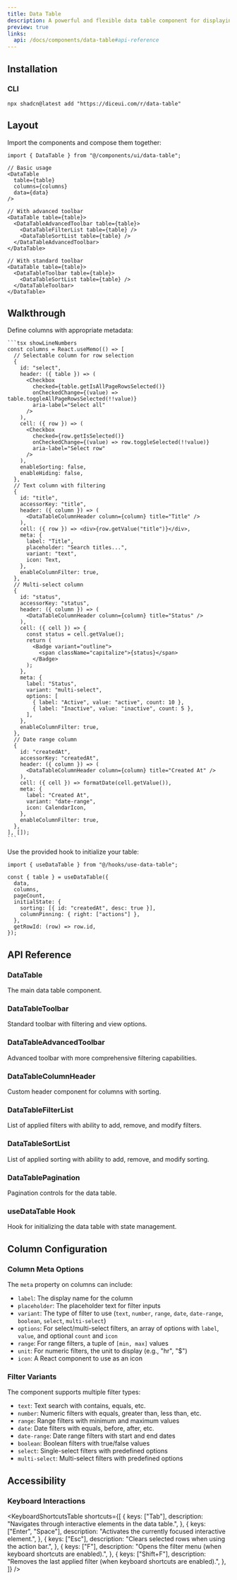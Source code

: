 ```yaml
---
title: Data Table
description: A powerful and flexible data table component for displaying, filtering, sorting, and paginating tabular data.
preview: true
links:
  api: /docs/components/data-table#api-reference
---
```


<ComponentTabs name="data-table-demo" />

## Installation

### CLI

```package-install
npx shadcn@latest add "https://diceui.com/r/data-table"
```

## Layout

Import the components and compose them together:

```tsx
import { DataTable } from "@/components/ui/data-table";

// Basic usage
<DataTable
  table={table}
  columns={columns}
  data={data}
/>

// With advanced toolbar
<DataTable table={table}>
  <DataTableAdvancedToolbar table={table}>
    <DataTableFilterList table={table} />
    <DataTableSortList table={table} />
  </DataTableAdvancedToolbar>
</DataTable>

// With standard toolbar
<DataTable table={table}>
  <DataTableToolbar table={table}>
    <DataTableSortList table={table} />
  </DataTableToolbar>
</DataTable>
```

## Walkthrough

<Steps>
  <Step>
    Define columns with appropriate metadata:

    ```tsx showLineNumbers 
    const columns = React.useMemo(() => [
      // Selectable column for row selection
      {
        id: "select",
        header: ({ table }) => (
          <Checkbox
            checked={table.getIsAllPageRowsSelected()}
            onCheckedChange={(value) => table.toggleAllPageRowsSelected(!!value)}
            aria-label="Select all"
          />
        ),
        cell: ({ row }) => (
          <Checkbox
            checked={row.getIsSelected()}
            onCheckedChange={(value) => row.toggleSelected(!!value)}
            aria-label="Select row"
          />
        ),
        enableSorting: false,
        enableHiding: false,
      },
      // Text column with filtering
      {
        id: "title",
        accessorKey: "title",
        header: ({ column }) => (
          <DataTableColumnHeader column={column} title="Title" />
        ),
        cell: ({ row }) => <div>{row.getValue("title")}</div>,
        meta: {
          label: "Title",
          placeholder: "Search titles...",
          variant: "text",
          icon: Text,
        },
        enableColumnFilter: true,
      },
      // Multi-select column
      {
        id: "status",
        accessorKey: "status",
        header: ({ column }) => (
          <DataTableColumnHeader column={column} title="Status" />
        ),
        cell: ({ cell }) => {
          const status = cell.getValue();
          return (
            <Badge variant="outline">
              <span className="capitalize">{status}</span>
            </Badge>
          );
        },
        meta: {
          label: "Status",
          variant: "multi-select",
          options: [
            { label: "Active", value: "active", count: 10 },
            { label: "Inactive", value: "inactive", count: 5 },
          ],
        },
        enableColumnFilter: true,
      },
      // Date range column
      {
        id: "createdAt",
        accessorKey: "createdAt",
        header: ({ column }) => (
          <DataTableColumnHeader column={column} title="Created At" />
        ),
        cell: ({ cell }) => formatDate(cell.getValue()),
        meta: {
          label: "Created At",
          variant: "date-range",
          icon: CalendarIcon,
        },
        enableColumnFilter: true,
      },
    ], []);
    ```
  </Step>
  <Step>
    Use the provided hook to initialize your table:

    
  ```tsx
  import { useDataTable } from "@/hooks/use-data-table";

  const { table } = useDataTable({
    data,
    columns,
    pageCount,
    initialState: {
      sorting: [{ id: "createdAt", desc: true }],
      columnPinning: { right: ["actions"] },
    },
    getRowId: (row) => row.id,
  });
  ```
  </Step>
</Steps>





## API Reference

### DataTable

The main data table component.

<AutoTypeTable
  path="./types/docs/data-table.ts"
  name="DataTableProps"
/>

### DataTableToolbar

Standard toolbar with filtering and view options.

<AutoTypeTable
  path="./types/docs/data-table.ts"
  name="DataTableToolbarProps"
/>

### DataTableAdvancedToolbar

Advanced toolbar with more comprehensive filtering capabilities.

<AutoTypeTable
  path="./types/docs/data-table.ts"
  name="DataTableAdvancedToolbarProps"
/>

### DataTableColumnHeader

Custom header component for columns with sorting.

<AutoTypeTable
  path="./types/docs/data-table.ts"
  name="DataTableColumnHeaderProps"
/>

### DataTableFilterList

List of applied filters with ability to add, remove, and modify filters.

<AutoTypeTable
  path="./types/docs/data-table.ts"
  name="DataTableFilterListProps"
/>

### DataTableSortList

List of applied sorting with ability to add, remove, and modify sorting.

<AutoTypeTable
  path="./types/docs/data-table.ts"
  name="DataTableSortListProps"
/>

### DataTablePagination

Pagination controls for the data table.

<AutoTypeTable
  path="./types/docs/data-table.ts"
  name="DataTablePaginationProps"
/>

### useDataTable Hook

Hook for initializing the data table with state management.

<AutoTypeTable
  path="./types/docs/data-table.ts"
  name="UseDataTableProps"
/>

## Column Configuration

### Column Meta Options

The `meta` property on columns can include:

- `label`: The display name for the column
- `placeholder`: The placeholder text for filter inputs
- `variant`: The type of filter to use (`text`, `number`, `range`, `date`, `date-range`, `boolean`, `select`, `multi-select`)
- `options`: For select/multi-select filters, an array of options with `label`, `value`, and optional `count` and `icon`
- `range`: For range filters, a tuple of `[min, max]` values
- `unit`: For numeric filters, the unit to display (e.g., "hr", "$")
- `icon`: A React component to use as an icon

### Filter Variants

The component supports multiple filter types:

- `text`: Text search with contains, equals, etc.
- `number`: Numeric filters with equals, greater than, less than, etc.
- `range`: Range filters with minimum and maximum values
- `date`: Date filters with equals, before, after, etc.
- `date-range`: Date range filters with start and end dates
- `boolean`: Boolean filters with true/false values
- `select`: Single-select filters with predefined options
- `multi-select`: Multi-select filters with predefined options

## Accessibility

### Keyboard Interactions

<KeyboardShortcutsTable
  shortcuts={[
    {
      keys: ["Tab"],
      description: "Navigates through interactive elements in the data table.",
    },
    {
      keys: ["Enter", "Space"],
      description: "Activates the currently focused interactive element.",
    },
    {
      keys: ["Esc"],
      description: "Clears selected rows when using the action bar.",
    },
    {
      keys: ["F"],
      description: "Opens the filter menu (when keyboard shortcuts are enabled).",
    },
    {
      keys: ["Shift+F"],
      description: "Removes the last applied filter (when keyboard shortcuts are enabled).",
    },
  ]}
/> 
